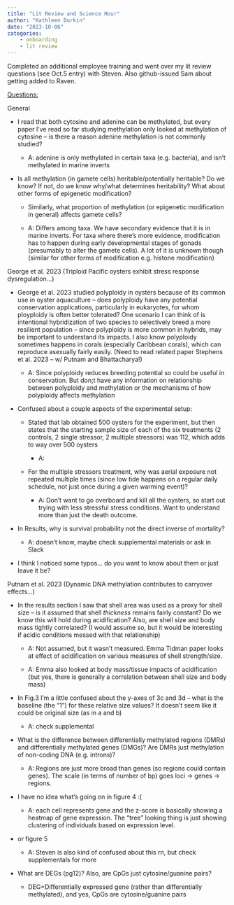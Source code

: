 ```yaml
---
title: "Lit Review and Science Hour"
author: "Kathleen Durkin"
date: "2023-10-06"
categories:
    - onboarding
    - lit review
---
```


Completed an additional employee training and went over my lit review questions (see Oct.5 entry) with Steven. Also github-issued Sam about getting added to Raven.

[Questions:]{.underline}

General

-   I read that both cytosine and adenine can be methylated, but every paper I've read so far studying methylation only looked at methylation of cytosine -- is there a reason adenine methylation is not commonly studied?

    -   A: adenine is only methylated in certain taxa (e.g. bacteria), and isn't methylated in marine inverts

-   Is all methylation (in gamete cells) heritable/potentially heritable? Do we know? If not, do we know why/what determines heritability? What about other forms of epigenetic modification?

    -   Similarly, what proportion of methylation (or epigenetic modification in general) affects gamete cells?

    -   A: Differs among taxa. We have secondary evidence that it is in marine inverts. For taxa where there's more evidence, modification has to happen during early developmental stages of gonads (presumably to alter the gamete cells). A lot of it is unknown though (similar for other forms of modification e.g. histone modification)

George et al. 2023 (Triploid Pacific oysters exhibit stress response dysregulation...)

-   George et al. 2023 studied polyploidy in oysters because of its common use in oyster aquaculture -- does polyploidy have any potential conservation applications, particularly in eukaryotes, for whom ployploidy is often better tolerated? One scenario I can think of is intentional hybridization of two species to selectively breed a more resilient population -- since polyploidy is more common in hybrids, may be important to understand its impacts. I also know polyploidy sometimes happens in corals (especially Caribbean corals), which can reproduce asexually fairly easily. (Need to read related paper Stephens et al. 2023 -- w/ Putnam and Bhattacharya!)

    -   A: Since polyploidy reduces breeding potential so could be useful in conservation. But don;t have any information on relationship between polyploidy and methylation or the mechanisms of how polyploidy affects methylation

-   Confused about a couple aspects of the experimental setup:

    -   Stated that lab obtained 500 oysters for the experiment, but then states that the starting sample size of each of the six treatments (2 controls, 2 single stressor, 2 multiple stressors) was 112, which adds to way over 500 oysters

        -   A:

    -   For the multiple stressors treatment, why was aerial exposure not repeated multiple times (since low tide happens on a regular daily schedule, not just once during a given warming event)?

        -   A: Don't want to go overboard and kill all the oysters, so start out trying with less stressful stress conditions. Want to understand more than just the death outcome.

-   In Results, why is survival probability not the direct inverse of mortality?

    -   A: doesn't know, maybe check supplemental materials or ask in Slack

-   I think I noticed some typos... do you want to know about them or just leave it be?

Putnam et al. 2023 (Dynamic DNA methylation contributes to carryover effects...)

-   In the results section I saw that shell area was used as a proxy for shell size -- is it assumed that shell *thickness* remains fairly constant? Do we know this will hold during acidification? Also, are shell size and body mass tightly correlated? (I would assume so, but it would be interesting if acidic conditions messed with that relationship)

    -   A: Not assumed, but it wasn't measured. Emma Tidman paper looks at effect of acidification on various measures of shell strength/size.

    -   A: Emma also looked at body mass/tissue impacts of acidification (but yes, there is generally a correlation between shell size and body mass)

-   In Fig.3 I'm a little confused about the y-axes of 3c and 3d -- what is the baseline (the "1") for these relative size values? It doesn't seem like it could be original size (as in a and b)

    -   A: check supplemental

-   What is the difference between differentially methylated regions (DMRs) and differentially methylated genes (DMGs)? Are DMRs just methylation of non-coding DNA (e.g. introns)?

    -   A: Regions are just more broad than genes (so regions could contain genes). The scale (in terms of number of bp) goes loci -\> genes -\> regions.

-   I have no idea what's going on in figure 4 :(

    -   A: each cell represents gene and the z-score is basically showing a heatmap of gene expression. The "tree" looking thing is just showing clustering of individuals based on expression level.

-   or figure 5

    -   A: Steven is also kind of confused about this rn, but check supplementals for more

-   What are DEGs (pg12)? Also, are CpGs just cytosine/guanine pairs?

    -   DEG=Differentially expressed gene (rather than differentially methylated), and yes, CpGs are cytosine/guanine pairs
